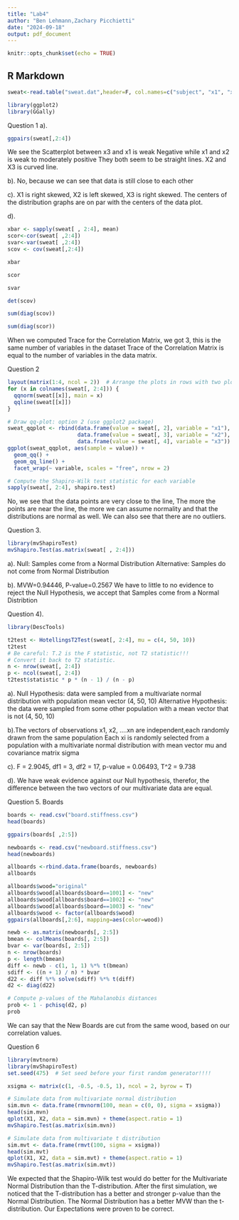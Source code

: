 ---
title: "Lab4"
author: "Ben Lehmann,Zachary Picchietti"
date: "2024-09-18"
output: pdf_document
---

```{r setup, include=FALSE}
knitr::opts_chunk$set(echo = TRUE)
```

## R Markdown
```{r}
sweat<-read.table("sweat.dat",header=F, col.names=c("subject", "x1", "x2", "x3"))
```

```{r}
library(ggplot2)
library(GGally)
```


Question 1
a).
```{r}
ggpairs(sweat[,2:4])
```
We see the Scatterplot between x3 and x1 is weak Negative while x1 and x2 is weak to moderately positive
They both seem to be straight lines. X2 and X3 is curved line.


b). No, because we can see that data is still close to each other

c). X1 is right skewed, X2 is left skewed, X3 is right skewed. The centers of the distribution graphs are on par with the centers of the data plot.

d).
```{r}
xbar <- sapply(sweat[ , 2:4], mean)
scor<-cor(sweat[ ,2:4])
svar<-var(sweat[ ,2:4])
scov <- cov(sweat[,2:4])

```


```{r}
xbar
```

```{r}
scor
```

```{r}
svar
```

```{r}
det(scov)
```
```{r}
sum(diag(scov))
```
```{r}
sum(diag(scor))
```

When we computed Trace for the Correlation Matrix, we got 3, this is the same number of variables in the dataset
Trace of the Correlation Matrix is equal to the number of variables in the data matrix.


Question 2


```{r}
layout(matrix(1:4, ncol = 2))  # Arrange the plots in rows with two plots per row
for (x in colnames(sweat[, 2:4])) {
  qqnorm(sweat[[x]], main = x)
  qqline(sweat[[x]])
}

# Draw qq-plot: option 2 (use ggplot2 package)
sweat_qqplot <- rbind(data.frame(value = sweat[, 2], variable = "x1"),
                      data.frame(value = sweat[, 3], variable = "x2"),
                      data.frame(value = sweat[, 4], variable = "x3"))
ggplot(sweat_qqplot, aes(sample = value)) +
  geom_qq() +
  geom_qq_line() +
  facet_wrap(~ variable, scales = "free", nrow = 2)

# Compute the Shapiro-Wilk test statistic for each variable
sapply(sweat[, 2:4], shapiro.test)
```

No, we see that the data points are very close to the line, The more the points are near the line, the more we can assume normality and that the distributions are normal as well. We can also see that there are no outliers.


Question 3.

```{r}
library(mvShapiroTest)
mvShapiro.Test(as.matrix(sweat[ , 2:4]))
```
a). Null: Samples come from a Normal Distribution
    Alternative: Samples do not come from Normal Distribution
    
b). MVW=0.94446, P-value=0.2567
We have to little to no evidence to reject the Null Hypothesis, we accept that Samples come from a Normal Distribtion



Question 4).
```{r}
library(DescTools)

t2test <- HotellingsT2Test(sweat[, 2:4], mu = c(4, 50, 10))
t2test
# Be careful: T.2 is the F statistic, not T2 statistic!!!
# Convert it back to T2 statistic.
n <- nrow(sweat[, 2:4])
p <- ncol(sweat[, 2:4])
t2test$statistic * p * (n - 1) / (n - p)
```


a). Null Hypothesis:  data were sampled from a multivariate normal distribution with population mean vector (4, 50, 10)
    Alternative Hypothesis: the data were sampled from some other population with a mean vector that is not (4, 50, 10) 
    
b).The vectors of observations x1, x2, ....xn are independent,each randomly drawn from the same population
Each xi is randomly selected from a population with a multivariate normal distribution with mean vector mu and covariance matrix sigma

c). F = 2.9045, df1 = 3, df2 = 17, p-value = 0.06493, T^2 = 9.738

d). We have weak evidence against our Null hypothesis, therefor, the difference between the two vectors of our multivariate data are equal.


Question 5. Boards

```{r}
boards <- read.csv("board.stiffness.csv")
head(boards)
```

```{r}
ggpairs(boards[ ,2:5])
```

```{r}
newboards <- read.csv("newboard.stiffness.csv")
head(newboards)
```


```{r}
allboards <-rbind.data.frame(boards, newboards)
allboards
```

```{r}
allboards$wood="original"
allboards$wood[allboards$board==1001] <- "new"
allboards$wood[allboards$board==1002] <- "new"
allboards$wood[allboards$board==1003] <- "new"
allboards$wood <- factor(allboards$wood)
ggpairs(allboards[,2:6], mapping=aes(color=wood))
```


```{r}
newb <- as.matrix(newboards[, 2:5])
bmean <- colMeans(boards[, 2:5])
bvar <- var(boards[, 2:5])
n <- nrow(boards)
p <- length(bmean)
diff <- newb - c(1, 1, 1) %*% t(bmean)
sdiff <- ((n + 1) / n) * bvar
d22 <- diff %*% solve(sdiff) %*% t(diff)
d2 <- diag(d22)

# Compute p-values of the Mahalanobis distances
prob <- 1 - pchisq(d2, p)
prob
```
We can say that the New Boards are cut from the same wood, based on our correlation values.



Question 6

```{r}
library(mvtnorm)
library(mvShapiroTest)
set.seed(475)  # Set seed before your first random generator!!!!

xsigma <- matrix(c(1, -0.5, -0.5, 1), ncol = 2, byrow = T)

# Simulate data from multivariate normal distribution
sim.mvn <- data.frame(rmvnorm(100, mean = c(0, 0), sigma = xsigma))
head(sim.mvn)
qplot(X1, X2, data = sim.mvn) + theme(aspect.ratio = 1)
mvShapiro.Test(as.matrix(sim.mvn))

# Simulate data from multivariate t distribution
sim.mvt <- data.frame(rmvt(100, sigma = xsigma))
head(sim.mvt)
qplot(X1, X2, data = sim.mvt) + theme(aspect.ratio = 1)
mvShapiro.Test(as.matrix(sim.mvt))
```

We expected that the Shapiro-Wilk test would do better for the Multivariate Normal Distribution than the T-distribution.
After the first simulation, we noticed that the T-distribution has a better and stronger p-value than the Normal Distribution. The Normal Distribution has a better MVW than the t-distribution. Our Expectations were proven to be correct.
